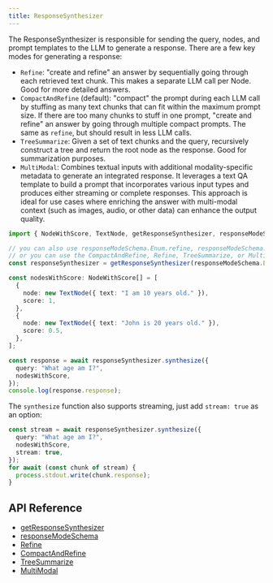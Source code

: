 ```yaml
---
title: ResponseSynthesizer
---
```


The ResponseSynthesizer is responsible for sending the query, nodes, and prompt templates to the LLM to generate a response. There are a few key modes for generating a response:

- `Refine`: "create and refine" an answer by sequentially going through each retrieved text chunk.
  This makes a separate LLM call per Node. Good for more detailed answers.
- `CompactAndRefine` (default): "compact" the prompt during each LLM call by stuffing as
  many text chunks that can fit within the maximum prompt size. If there are
  too many chunks to stuff in one prompt, "create and refine" an answer by going through
  multiple compact prompts. The same as `refine`, but should result in less LLM calls.
- `TreeSummarize`: Given a set of text chunks and the query, recursively construct a tree
  and return the root node as the response. Good for summarization purposes.
- `MultiModal`: Combines textual inputs with additional modality-specific metadata to generate an integrated response. 
  It leverages a text QA template to build a prompt that incorporates various input types and produces either streaming or complete responses.
  This approach is ideal for use cases where enriching the answer with multi-modal context (such as images, audio, or other data) 
  can enhance the output quality.

```typescript
import { NodeWithScore, TextNode, getResponseSynthesizer, responseModeSchema } from "llamaindex";

// you can also use responseModeSchema.Enum.refine, responseModeSchema.Enum.tree_summarize, responseModeSchema.Enum.multi_modal
// or you can use the CompactAndRefine, Refine, TreeSummarize, or MultiModal classes directly
const responseSynthesizer = getResponseSynthesizer(responseModeSchema.Enum.compact);

const nodesWithScore: NodeWithScore[] = [
  {
    node: new TextNode({ text: "I am 10 years old." }),
    score: 1,
  },
  {
    node: new TextNode({ text: "John is 20 years old." }),
    score: 0.5,
  },
];

const response = await responseSynthesizer.synthesize({
  query: "What age am I?",
  nodesWithScore,
});
console.log(response.response);
```

The `synthesize` function also supports streaming, just add `stream: true` as an option:

```typescript
const stream = await responseSynthesizer.synthesize({
  query: "What age am I?",
  nodesWithScore,
  stream: true,
});
for await (const chunk of stream) {
  process.stdout.write(chunk.response);
}
```

## API Reference

- [getResponseSynthesizer](/docs/api/functions/getResponseSynthesizer)
- [responseModeSchema](/docs/api/variables/responseModeSchema)
- [Refine](/docs/api/classes/Refine)
- [CompactAndRefine](/docs/api/classes/CompactAndRefine)
- [TreeSummarize](/docs/api/classes/TreeSummarize)
- [MultiModal](/docs/api/classes/MultiModal)
